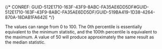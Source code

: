 

{/* CONREF: GUID-512E1710-163F-43F9-8ABC-FA35AE6DD5DF#GUID-512E1710-163F-43F9-8ABC-FA35AE6DD5DF/GUID-519BA419-1D38-4264-870A-18DAB1FA642E  */}

The values can range from 0 to 100. The 0th percentile is essentially equivalent to the minimum statistic, and the 100th percentile is equivalent to the maximum. A value of 50 will produce approximately the same result as the median statistic.
